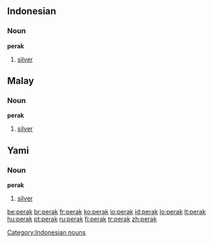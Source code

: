 ==Indonesian==

===Noun===
'''perak'''

# [[silver]]

==Malay==

===Noun===
'''perak'''

# [[silver]]

==Yami==

===Noun===
'''perak'''

# [[silver]]

[[Category:Indonesian nouns]]

[[be:perak]]
[[br:perak]]
[[fr:perak]]
[[ko:perak]]
[[io:perak]]
[[id:perak]]
[[lo:perak]]
[[lt:perak]]
[[hu:perak]]
[[pt:perak]]
[[ru:perak]]
[[fi:perak]]
[[tr:perak]]
[[zh:perak]]
